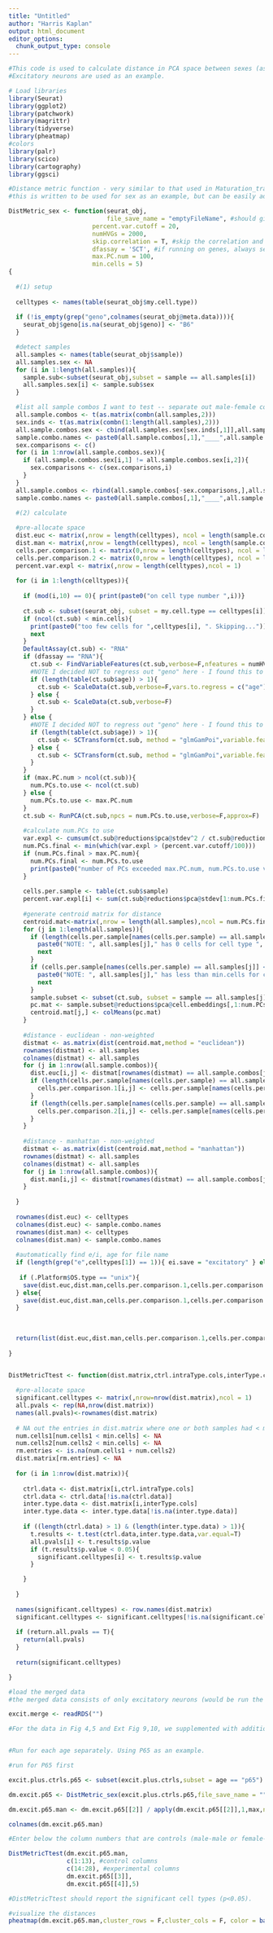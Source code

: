 ---
title: "Untitled"
author: "Harris Kaplan"
output: html_document
editor_options: 
  chunk_output_type: console
---

```{r setup}

#This code is used to calculate distance in PCA space between sexes (as in Fig 4d, Ext Fig 9b-c) or mutants vs. controls (as in Fig 5a-b, Ext fig 10a,c).
#Excitatory neurons are used as an example.

# Load libraries
library(Seurat)
library(ggplot2)
library(patchwork)
library(magrittr)
library(tidyverse)
library(pheatmap)
#colors
library(palr)
library(scico)
library(cartography)
library(ggsci)


```


```{r distance metric and ttest functions}

#Distance metric function - very similar to that used in Maturation_trajectories_PCA_distance.Rmd. Additional info is given there.
#this is written to be used for sex as an example, but can be easily adapted to run for mutants.

DistMetric_sex <- function(seurat_obj,
                           file_save_name = "emptyFileName", #should give info about the input seurat object (e.g. the name of the object) in sufficient detail to later ID
                       percent.var.cutoff = 20,
                       numHVGs = 2000,
                       skip.correlation = T, #skip the correlation and only calculate distance?
                       dfassay = 'SCT', #if running on genes, always set to RNA - but SCT seems to work better.
                       max.PC.num = 100,
                       min.cells = 5)
{
  
  #(1) setup
  
  celltypes <- names(table(seurat_obj$my.cell.type))
  
  if (!is_empty(grep("geno",colnames(seurat_obj@meta.data)))){
    seurat_obj$geno[is.na(seurat_obj$geno)] <- "B6"
  }

  #detect samples
  all.samples <- names(table(seurat_obj$sample))
  all.samples.sex <- NA
  for (i in 1:length(all.samples)){
    sample.sub<-subset(seurat_obj,subset = sample == all.samples[i])
    all.samples.sex[i] <- sample.sub$sex
  }

  #list all sample combos I want to test -- separate out male-female combos from the rest, put at the end
  all.sample.combos <- t(as.matrix(combn(all.samples,2)))
  sex.inds <- t(as.matrix(combn(1:length(all.samples),2)))
  all.sample.combos.sex <- cbind(all.samples.sex[sex.inds[,1]],all.samples.sex[sex.inds[,2]])
  sample.combo.names <- paste0(all.sample.combos[,1],"____",all.sample.combos[,2])
  sex.comparisons <- c()
  for (i in 1:nrow(all.sample.combos.sex)){
    if (all.sample.combos.sex[i,1] != all.sample.combos.sex[i,2]){
      sex.comparisons <- c(sex.comparisons,i)
    }
  }
  all.sample.combos <- rbind(all.sample.combos[-sex.comparisons,],all.sample.combos[sex.comparisons,])
  sample.combo.names <- paste0(all.sample.combos[,1],"____",all.sample.combos[,2])

  #(2) calculate
  
  #pre-allocate space
  dist.euc <- matrix(,nrow = length(celltypes), ncol = length(sample.combo.names))
  dist.man <- matrix(,nrow = length(celltypes), ncol = length(sample.combo.names))
  cells.per.comparison.1 <- matrix(0,nrow = length(celltypes), ncol = length(sample.combo.names))
  cells.per.comparison.2 <- matrix(0,nrow = length(celltypes), ncol = length(sample.combo.names))
  percent.var.expl <- matrix(,nrow = length(celltypes),ncol = 1)
  
  for (i in 1:length(celltypes)){
    
    if (mod(i,10) == 0){ print(paste0("on cell type number ",i))}
    
    ct.sub <- subset(seurat_obj, subset = my.cell.type == celltypes[i])
    if (ncol(ct.sub) < min.cells){
      print(paste0("too few cells for ",celltypes[i], ". Skipping..."))
      next
    }
    DefaultAssay(ct.sub) <- "RNA"
    if (dfassay == "RNA"){
      ct.sub <- FindVariableFeatures(ct.sub,verbose=F,nfeatures = numHVGs)
      #NOTE I decided NOT to regress out "geno" here - I found this to be detrimental - 10/27/23
      if (length(table(ct.sub$age)) > 1){
        ct.sub <- ScaleData(ct.sub,verbose=F,vars.to.regress = c("age"))
      } else {
        ct.sub <- ScaleData(ct.sub,verbose=F)
      }
    } else {
      #NOTE I decided NOT to regress out "geno" here - I found this to be detrimental - 10/27/23
      if (length(table(ct.sub$age)) > 1){
        ct.sub <- SCTransform(ct.sub, method = "glmGamPoi",variable.features.n = numHVGs, verbose=F,vars.to.regress = c("age"))
      } else {
        ct.sub <- SCTransform(ct.sub, method = "glmGamPoi",variable.features.n = numHVGs, verbose=F)
      }
    }
    if (max.PC.num > ncol(ct.sub)){
      num.PCs.to.use <- ncol(ct.sub)
    } else {
      num.PCs.to.use <- max.PC.num
    }
    ct.sub <- RunPCA(ct.sub,npcs = num.PCs.to.use,verbose=F,approx=F)
    
    #calculate num.PCs to use
    var.expl <- cumsum(ct.sub@reductions$pca@stdev^2 / ct.sub@reductions$pca@misc$total.variance)
    num.PCs.final <- min(which(var.expl > (percent.var.cutoff/100)))
    if (num.PCs.final > max.PC.num){
      num.PCs.final <- num.PCs.to.use
      print(paste0("number of PCs exceeded max.PC.num, num.PCs.to.use variance instead: ",var.expl[num.PCs.to.use]))
    }
  
    cells.per.sample <- table(ct.sub$sample)
    percent.var.expl[i] <- sum(ct.sub@reductions$pca@stdev[1:num.PCs.final]^2 / ct.sub@reductions$pca@misc$total.variance)
    
    #generate centroid matrix for distance
    centroid.mat<-matrix(,nrow = length(all.samples),ncol = num.PCs.final)
    for (j in 1:length(all.samples)){
      if (length(cells.per.sample[names(cells.per.sample) == all.samples[j]]) == 0){
        paste0("NOTE: ", all.samples[j]," has 0 cells for cell type ", celltypes[i], ". skipping...")
        next
      }
      if (cells.per.sample[names(cells.per.sample) == all.samples[j]] < min.cells) {
        paste0("NOTE: ", all.samples[j]," has less than min.cells for cell type ", celltypes[i], ". skipping...")
        next
      }
      sample.subset <- subset(ct.sub, subset = sample == all.samples[j])
      pc.mat <- sample.subset@reductions$pca@cell.embeddings[,1:num.PCs.final]
      centroid.mat[j,] <- colMeans(pc.mat)
    }
    
    #distance - euclidean - non-weighted
    distmat <- as.matrix(dist(centroid.mat,method = "euclidean"))
    rownames(distmat) <- all.samples
    colnames(distmat) <- all.samples
    for (j in 1:nrow(all.sample.combos)){
      dist.euc[i,j] <- distmat[rownames(distmat) == all.sample.combos[j,1],colnames(distmat) == all.sample.combos[j,2]]
      if (length(cells.per.sample[names(cells.per.sample) == all.sample.combos[j,1]]) > 0){
        cells.per.comparison.1[i,j] <- cells.per.sample[names(cells.per.sample) == all.sample.combos[j,1]]
      }
      if (length(cells.per.sample[names(cells.per.sample) == all.sample.combos[j,2]]) > 0){
        cells.per.comparison.2[i,j] <- cells.per.sample[names(cells.per.sample) == all.sample.combos[j,2]]
      }
    }
    
    #distance - manhattan - non-weighted
    distmat <- as.matrix(dist(centroid.mat,method = "manhattan"))
    rownames(distmat) <- all.samples
    colnames(distmat) <- all.samples
    for (j in 1:nrow(all.sample.combos)){
      dist.man[i,j] <- distmat[rownames(distmat) == all.sample.combos[j,1],colnames(distmat) == all.sample.combos[j,2]]
    }
    
  }
  
  rownames(dist.euc) <- celltypes
  colnames(dist.euc) <- sample.combo.names
  rownames(dist.man) <- celltypes
  colnames(dist.man) <- sample.combo.names
  
  #automatically find e/i, age for file name
  if (length(grep("e",celltypes[1]) == 1)){ ei.save = "excitatory" } else { ei.save = "inhibitory"}
  
   if (.Platform$OS.type == "unix"){
    save(dist.euc,dist.man,cells.per.comparison.1,cells.per.comparison.2,percent.var.expl,file = paste0("/Users/kaplan/Dropbox/Dulac_Lab/Data/Sequencing_Analysis/10x_multiome/B6/",ei.save,"/sex_distance_metric_results/",file_save_name,"_sexDistMetric_",percent.var.cutoff,"_percentVarCutoff_",numHVGs,"hvgs_",dfassay,"assay.RData"))
  } else{
    save(dist.euc,dist.man,cells.per.comparison.1,cells.per.comparison.2,percent.var.expl,file = paste0("D:/Dropbox/Dulac_Lab/Data/Sequencing_Analysis/10x_multiome/B6/",ei.save,"/sex_distance_metric_results/",file_save_name,"_sexDistMetric_",percent.var.cutoff,"_percentVarCutoff_",numHVGs,"hvgs_",dfassay,"assay.RData"))
  }
  
  
  
  return(list(dist.euc,dist.man,cells.per.comparison.1,cells.per.comparison.2,percent.var.expl))
 
}


DistMetricTtest <- function(dist.matrix,ctrl.intraType.cols,interType.cols,num.cells1,num.cells2,min.cells,return.all.pvals=F){
  
  #pre-allocate space
  significant.celltypes <- matrix(,nrow=nrow(dist.matrix),ncol = 1)
  all.pvals <- rep(NA,nrow(dist.matrix))
  names(all.pvals)<-rownames(dist.matrix)
  
  # NA out the entries in dist.matrix where one or both samples had < min.cells
  num.cells1[num.cells1 < min.cells] <- NA
  num.cells2[num.cells2 < min.cells] <- NA
  rm.entries <- is.na(num.cells1 + num.cells2)
  dist.matrix[rm.entries] <- NA
  
  for (i in 1:nrow(dist.matrix)){
    
    ctrl.data <- dist.matrix[i,ctrl.intraType.cols]
    ctrl.data <- ctrl.data[!is.na(ctrl.data)]
    inter.type.data <- dist.matrix[i,interType.cols]
    inter.type.data <- inter.type.data[!is.na(inter.type.data)]
    
    if ((length(ctrl.data) > 1) & (length(inter.type.data) > 1)){
      t.results <- t.test(ctrl.data,inter.type.data,var.equal=T)
      all.pvals[i] <- t.results$p.value
      if (t.results$p.value < 0.05){
        significant.celltypes[i] <- t.results$p.value
      }

    }
    
  }
  
  names(significant.celltypes) <- row.names(dist.matrix)
  significant.celltypes <- significant.celltypes[!is.na(significant.celltypes)]
  
  if (return.all.pvals == T){
    return(all.pvals)
  }
  
  return(significant.celltypes)

}

```

```{r run distance metric functions}

#load the merged data
#the merged data consists of only excitatory neurons (would be run the same way with inhibitory neurons, just run separately), merged across all ages, then normalized using SCTransform across the entire dataset.

excit.merge <- readRDS("")

#For the data in Fig 4,5 and Ext Fig 9,10, we supplemented with additional male/female/control datasets - see the associated Methods section.


#Run for each age separately. Using P65 as an example.

#run for P65 first

excit.plus.ctrls.p65 <- subset(excit.plus.ctrls,subset = age == "p65")

dm.excit.p65 <- DistMetric_sex(excit.plus.ctrls.p65,file_save_name = "",dfassay="SCT")

dm.excit.p65.man <- dm.excit.p65[[2]] / apply(dm.excit.p65[[2]],1,max,na.rm=T)

colnames(dm.excit.p65.man)

#Enter below the column numbers that are controls (male-male or female-female, or mut-mut or ctrl-ctrl) or experimentals (male-female or mut-ctrl)

DistMetricTtest(dm.excit.p65.man,
                c(1:13), #control columns
                c(14:28), #experimental columns
                dm.excit.p65[[3]],
                dm.excit.p65[[4]],5)

#DistMetricTtest should report the significant cell types (p<0.05).

#visualize the distances
pheatmap(dm.excit.p65.man,cluster_rows = F,cluster_cols = F, color = bathy_deep_pal(50),border_color = NA)



```



